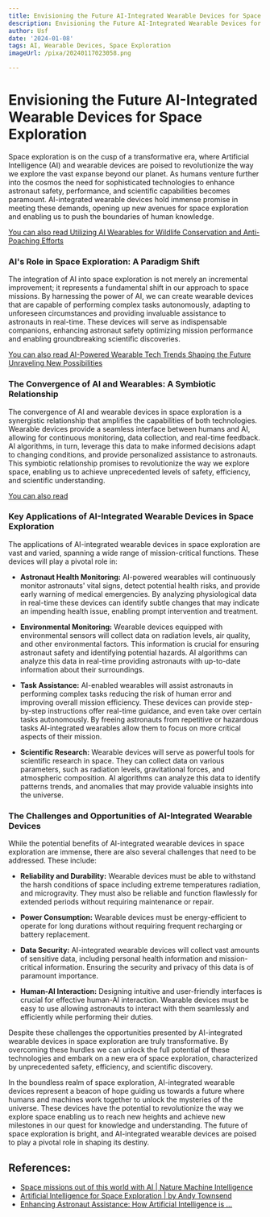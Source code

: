 ```yaml
---
title: Envisioning the Future AI-Integrated Wearable Devices for Space Exploration
description: Envisioning the Future AI-Integrated Wearable Devices for Space Exploration
author: Usf
date: '2024-01-08'
tags: AI, Wearable Devices, Space Exploration
imageUrl: /pixa/20240117023058.png

---
```

# Envisioning the Future AI-Integrated Wearable Devices for Space Exploration

Space exploration is on the cusp of a transformative era, where Artificial Intelligence (AI) and wearable devices are poised to revolutionize the way we explore the vast  expanse beyond our planet. As humans venture  further into  the cosmos the need for sophisticated technologies to enhance astronaut safety, performance, and scientific capabilities becomes paramount. AI-integrated wearable devices  hold immense promise in  meeting these demands, opening up new avenues for space exploration and  enabling  us to push the boundaries of human knowledge.

[You can also read Utilizing  AI Wearables for Wildlife Conservation and Anti-Poaching Efforts](Utilizing%20AI%20Wearables%20for%20Wildlife%20Conservation%20and%20Anti-Poaching%20Efforts)


### AI's Role in Space Exploration: A  Paradigm Shift

The  integration of  AI into space exploration is not merely an incremental improvement; it represents a fundamental shift in our approach to  space missions. By harnessing the power of  AI,  we can create wearable  devices  that are capable of performing complex tasks  autonomously, adapting to unforeseen circumstances and providing invaluable assistance to astronauts in real-time. These devices will serve as indispensable companions,  enhancing astronaut safety optimizing mission performance and  enabling  groundbreaking  scientific discoveries.

[You can also  read AI-Powered Wearable Tech Trends Shaping the Future Unraveling New Possibilities](AI-Powered%20Wearable%20Tech%20Trends%20Shaping%20the%20Future%20Unraveling%20New%20Possibilities)


### The  Convergence of AI and Wearables: A Symbiotic Relationship

The convergence of AI and wearable devices in space exploration is a synergistic relationship that amplifies the  capabilities of both technologies.  Wearable devices provide a seamless interface between humans and AI, allowing for continuous monitoring, data  collection, and real-time feedback. AI algorithms, in turn, leverage this  data to make informed decisions adapt to changing conditions, and provide personalized assistance to  astronauts. This symbiotic relationship promises to revolutionize the way we  explore space, enabling us to achieve unprecedented levels of safety,  efficiency, and scientific understanding.

[You can also read ]()


### Key Applications of AI-Integrated  Wearable Devices in  Space Exploration

The applications of AI-integrated wearable devices in space exploration are vast and varied,  spanning a wide range of mission-critical functions. These devices will play  a pivotal  role in:

- **Astronaut Health Monitoring:**  AI-powered wearables will continuously monitor astronauts' vital signs, detect potential health risks, and provide  early warning of medical emergencies. By  analyzing  physiological data in real-time these devices  can identify subtle changes that may indicate an impending health issue, enabling prompt intervention and treatment.

- **Environmental Monitoring:** Wearable devices equipped with environmental sensors will collect data on radiation levels, air quality, and other environmental factors. This information is crucial for ensuring astronaut safety and identifying potential  hazards.  AI algorithms can analyze this data  in real-time providing astronauts with up-to-date information about their surroundings.

- **Task Assistance:** AI-enabled wearables  will assist astronauts  in  performing complex tasks reducing the  risk of human error and improving overall mission efficiency. These devices can provide  step-by-step instructions offer real-time guidance, and even  take over certain tasks autonomously. By freeing astronauts from repetitive or hazardous  tasks AI-integrated wearables allow them to focus on more critical aspects of their mission.

- **Scientific Research:** Wearable devices will serve as powerful tools for scientific research  in  space. They can  collect data on various parameters, such  as radiation levels, gravitational forces,  and atmospheric composition. AI algorithms can analyze this data  to identify patterns trends, and  anomalies that may provide valuable insights into the universe.

### The Challenges and  Opportunities of AI-Integrated Wearable Devices

While the potential benefits of AI-integrated wearable devices in space exploration are immense, there are  also several challenges that need  to be addressed. These include:

- **Reliability  and Durability:** Wearable devices must be able to withstand the harsh conditions of space including extreme temperatures radiation, and microgravity. They must also  be  reliable  and function flawlessly  for extended periods without requiring maintenance or repair.

- **Power Consumption:** Wearable devices must be energy-efficient to operate for long durations without requiring frequent recharging  or battery replacement.

- **Data Security:** AI-integrated wearable devices will collect vast  amounts of sensitive  data, including personal health information and mission-critical information.  Ensuring the security and privacy of this  data is of paramount importance.

- **Human-AI  Interaction:** Designing intuitive and user-friendly interfaces is crucial for effective human-AI interaction. Wearable devices  must be  easy to use allowing astronauts to interact with them seamlessly and efficiently while performing their duties.

Despite  these challenges the opportunities presented by AI-integrated wearable devices in space exploration are truly transformative. By overcoming  these hurdles we can unlock the full potential of these  technologies and embark  on a new era of space  exploration, characterized by unprecedented safety, efficiency, and scientific discovery.

In the boundless realm of space exploration, AI-integrated wearable devices represent a beacon  of hope guiding us towards a future where humans and machines work together to unlock the mysteries of the universe. These devices have the potential to revolutionize the way we explore space enabling us to reach new  heights and achieve new milestones in our quest for knowledge and understanding. The future of space exploration is bright, and AI-integrated wearable devices are poised to play a pivotal role in shaping its destiny.

## References:
- [Space missions out of this world with AI | Nature Machine Intelligence](https://www.nature.com/articles/s42256-023-00643-3)
- [Artificial Intelligence for Space Exploration | by Andy Townsend](https://medium.com/@apltownsend/artificial-intelligence-for-space-exploration-703d2838e37c)
- [Enhancing Astronaut Assistance: How Artificial Intelligence is ...](https://www.linkedin.com/pulse/enhancing-astronaut-assistance-how-artificial-intelligence-k)
